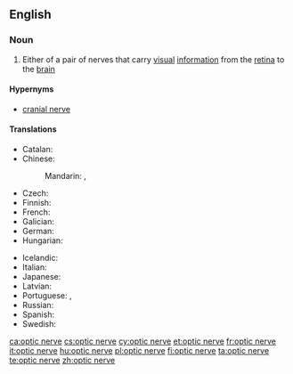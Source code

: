 ==English==

===Noun===
{{wikipedia}}
{{en-noun|head=[[optic]] [[nerve]]}}

# {{label|en|neuroanatomy}} Either of a pair of nerves that carry [[visual]] [[information]] from the [[retina]] to the [[brain]]

====Hypernyms====
* [[cranial nerve]]

====Translations====
{{trans-top|nerve}}
* Catalan: {{t|ca|nervi òptic|m}}
* Chinese:
*: Mandarin: {{t|cmn|視神經|sc=Hani}}, {{t+|cmn|视神经|tr=shìshénjīng|sc=Hani}}
* Czech: {{t+|cs|zrakový nerv|m}}
* Finnish: {{t|fi|näköhermo}}
* French: {{t+|fr|nerf optique|m}}
* Galician: {{t|gl|nervio óptico|m}}
* German: {{t+|de|Sehnerv|m}}
* Hungarian: {{t+|hu|látóideg}}
{{trans-mid}}
* Icelandic: {{t+|is|sjóntaug|f}}
* Italian: {{t|it|nervo ottico|m}}
* Japanese: {{t|ja|視神経|tr=ししんけい, shishinkei|sc=Jpan}}
* Latvian: {{t|lv|redzes nervs|m}}
* Portuguese: {{t+|pt|nervo óptico|m}}, {{t|pt|nervo ótico|m}}
* Russian: {{t+|ru|зри́тельный нерв|m}}
* Spanish: {{t+|es|nervio óptico|m}}
* Swedish: {{t+|sv|synnerv}}
{{trans-bottom}}

[[ca:optic nerve]]
[[cs:optic nerve]]
[[cy:optic nerve]]
[[et:optic nerve]]
[[fr:optic nerve]]
[[it:optic nerve]]
[[hu:optic nerve]]
[[pl:optic nerve]]
[[fi:optic nerve]]
[[ta:optic nerve]]
[[te:optic nerve]]
[[zh:optic nerve]]